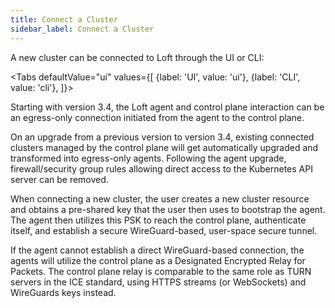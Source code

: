 ```yaml
---
title: Connect a Cluster
sidebar_label: Connect a Cluster
---
```





A new cluster can be connected to Loft through the UI or CLI:

<Tabs
  defaultValue="ui"
  values={[
    {label: 'UI', value: 'ui'},
    {label: 'CLI', value: 'cli'},
  ]}>
  <TabItem value="ui">
    <PartialClusterConnectUI />
  </TabItem>
  <TabItem value="cli">
    <PartialClusterConnectCLI />
  </TabItem>
</Tabs>

Starting with version 3.4, the Loft agent and control plane interaction can be
an egress-only connection initiated from the agent to the control plane.

<div className="flex-container" style={{marginBottom: "1rem"}}>
  <BeforeSvg width="100%"/>
  <AfterSvg width="100%"/>
</div>

On an upgrade from a previous version to version 3.4, existing connected clusters
managed by the control plane will get automatically upgraded and transformed into
egress-only agents.
Following the agent upgrade, firewall/security group rules allowing direct access
to the Kubernetes API server can be removed.

When connecting a new cluster, the user creates a new cluster resource and obtains
a pre-shared key that the user then uses to bootstrap the agent.
The agent then utilizes this PSK to reach the control plane, authenticate itself,
and establish a secure WireGuard-based, user-space secure tunnel.

<EnrollmentSvg width="100%"/>

If the agent cannot establish a direct WireGuard-based connection, the agents will
utilize the control plane as a Designated Encrypted Relay for Packets. The control
plane relay is comparable to the same role as TURN servers in the ICE standard,
using HTTPS streams (or WebSockets) and WireGuards keys instead.

